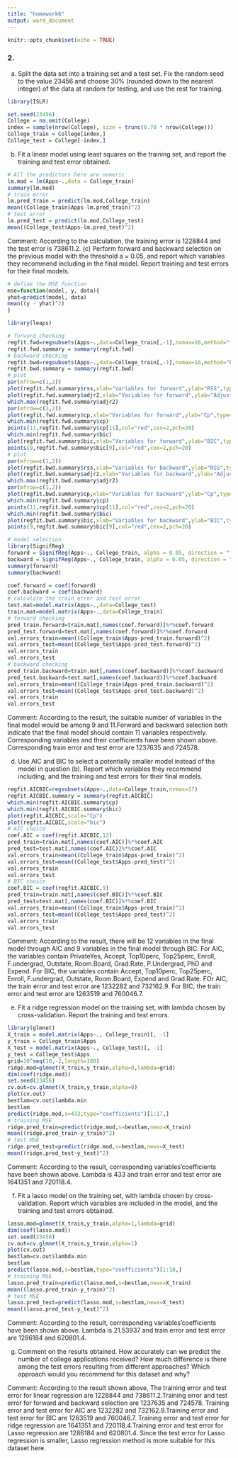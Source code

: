 ---
title: "homework6"
output: word_document
---
```{r setup, include=FALSE}
knitr::opts_chunk$set(echo = TRUE)
```
### 2.
(a) Split the data set into a training set and a test set. Fix the random seed to the value 23456 and choose 30% (rounded down
to the nearest integer) of the data at random for testing, and use the rest for training.
```{r}
library(ISLR)
```
```{r}
set.seed(23456)
College = na.omit(College)
index = sample(nrow(College), size = trunc(0.70 * nrow(College)))
College_train = College[index,]
College_test = College[-index,]
```
(b) Fit a linear model using least squares on the training set, and report the training and test error obtained.
```{r}
# All the predictors here are numeric
lm.mod = lm(Apps~.,data = College_train)
summary(lm.mod)
# train error
lm.pred_train = predict(lm.mod,College_train)
mean((College_train$Apps-lm.pred_train)^2)
# test error
lm.pred_test = predict(lm.mod,College_test)
mean((College_test$Apps-lm.pred_test)^2)
```
Comment: According to the calculation, the training error is 1228844 and the test error is 738611.2.
(c) Perform forward and backward selection on the previous model with the threshold a = 0.05, and report which variables they
recommend including in the final model. Report training and test errors for their final models.
```{r}
# define the MSE function
mse=function(model, y, data){
yhat=predict(model, data)
mean((y - yhat)^2)
}
```
```{r}
library(leaps)
```
```{r}
# forward checking
regfit.fwd=regsubsets(Apps~.,data=College_train[,-1],nvmax=16,method="forward")
regfit.fwd.summary = summary(regfit.fwd)
# backward checking
regfit.bwd=regsubsets(Apps~.,data=College_train[,-1],nvmax=16,method="backward")
regfit.bwd.summary = summary(regfit.bwd)
# plot
par(mfrow=c(1,2))
plot(regfit.fwd.summary$rss,xlab="Variables for forward",ylab="RSS",type="l")
plot(regfit.fwd.summary$adjr2,xlab="Variables for forward",ylab="Adjusted RSq",type="l")
which.max(regfit.fwd.summary$adjr2)
par(mfrow=c(1,2))
plot(regfit.fwd.summary$cp,xlab="Variables for forward",ylab="Cp",type='l')
which.min(regfit.fwd.summary$cp)
points(11,regfit.fwd.summary$cp[11],col="red",cex=2,pch=20)
which.min(regfit.fwd.summary$bic)
plot(regfit.fwd.summary$bic,xlab="Variables for forward",ylab="BIC",type='l')
points(9,regfit.fwd.summary$bic[9],col="red",cex=2,pch=20)
# plot
par(mfrow=c(1,2))
plot(regfit.bwd.summary$rss,xlab="Variables for backward",ylab="RSS",type="l")
plot(regfit.bwd.summary$adjr2,xlab="Variables for backward",ylab="Adjusted RSq",type="l")
which.max(regfit.bwd.summary$adjr2)
par(mfrow=c(1,2))
plot(regfit.bwd.summary$cp,xlab="Variables for backward",ylab="Cp",type='l')
which.min(regfit.bwd.summary$cp)
points(11,regfit.bwd.summary$cp[11],col="red",cex=2,pch=20)
which.min(regfit.bwd.summary$bic)
plot(regfit.bwd.summary$bic,xlab="Variables for backward",ylab="BIC",type='l')
points(9,regfit.bwd.summary$bic[9],col="red",cex=2,pch=20)
```
```{r}
# model selection
library(SignifReg)
forward = SignifReg(Apps~., College_train, alpha = 0.05, direction = "forward",criterion = "p-value", correction = "None")
backward = SignifReg(Apps~., College_train, alpha = 0.05, direction = "backward",criterion = "p-value", correction = "None")
summary(forward)
summary(backward)
```
```{r}
coef.forward = coef(forward)
coef.backward = coef(backward)
# calculate the train error and test error
test.mat=model.matrix(Apps~.,data=College_test)
train.mat=model.matrix(Apps~.,data=College_train)
# forward checking
pred_train.forward=train.mat[,names(coef.forward)]%*%coef.forward
pred_test.forward=test.mat[,names(coef.forward)]%*%coef.forward
val.errors_train=mean((College_train$Apps-pred_train.forward)^2)
val.errors_test=mean((College_test$Apps-pred_test.forward)^2)
val.errors_train
val.errors_test
# backward checking
pred_train.backward=train.mat[,names(coef.backward)]%*%coef.backward
pred_test.backward=test.mat[,names(coef.backward)]%*%coef.backward
val.errors_train=mean((College_train$Apps-pred_train.backward)^2)
val.errors_test=mean((College_test$Apps-pred_test.backward)^2)
val.errors_train
val.errors_test

```
Comment: According to the result, the suitable number of variables in the final model would be among 9 and 11.Forward and backward selection both indicate that the final model should contain 11 variables respectively. Corresponding variables and their coefficients have been shown above. Corresponding train error and test error are 1237635 and 724578.

(d) Use AIC and BIC to select a potentially smaller model instead of the model in question (b). Report which variables they recommend including, and the training and test errors for their final models.
```{r}
regfit.AICBIC=regsubsets(Apps~.,data=College_train,nvmax=17)
regfit.AICBIC.summary = summary(regfit.AICBIC)
which.min(regfit.AICBIC.summary$cp)
which.min(regfit.AICBIC.summary$bic)
plot(regfit.AICBIC,scale="Cp")
plot(regfit.AICBIC,scale="bic")
# AIC choice
coef.AIC = coef(regfit.AICBIC,12)
pred_train=train.mat[,names(coef.AIC)]%*%coef.AIC
pred_test=test.mat[,names(coef.AIC)]%*%coef.AIC
val.errors_train=mean((College_train$Apps-pred_train)^2)
val.errors_test=mean((College_test$Apps-pred_test)^2)
val.errors_train
val.errors_test
# BIC choice
coef.BIC = coef(regfit.AICBIC,9)
pred_train=train.mat[,names(coef.BIC)]%*%coef.BIC
pred_test=test.mat[,names(coef.BIC)]%*%coef.BIC
val.errors_train=mean((College_train$Apps-pred_train)^2)
val.errors_test=mean((College_test$Apps-pred_test)^2)
val.errors_train
val.errors_test
```
Comment: According to the result, there will be 12 variables in the final model through AIC and 9 variables in the final model through BIC. For AIC, the variables contain PrivateYes, Accept, Top10perc, Top25perc, Enroll, F.undergrad, Outstate, Room.Board, Grad.Rate, P.Undergrad, PhD and Expend. For BIC, the variables contain Accept, Top10perc, Top25perc, Enroll, F.undergrad, Outstate, Room.Board, Expend and Grad.Rate. FOr AIC, the train error and test error are 1232282 and 732162.9. For BIC, the train error and test error are 1263519 and 760046.7.

(e) Fit a ridge regression model on the training set, with lambda chosen by cross-validation. Report the training and test errors.
```{r}
library(glmnet)
X_train = model.matrix(Apps~., College_train)[, -1]
y_train = College_train$Apps
X_test = model.matrix(Apps~., College_test)[, -1]
y_test = College_test$Apps
grid=10^seq(10,-2,length=100)
ridge.mod=glmnet(X_train,y_train,alpha=0,lambda=grid)
dim(coef(ridge.mod))
set.seed(23456)
cv.out=cv.glmnet(X_train,y_train,alpha=0)
plot(cv.out)
bestlam=cv.out$lambda.min
bestlam
predict(ridge.mod,s=433,type="coefficients")[1:17,]
# training MSE
ridge.pred_train=predict(ridge.mod,s=bestlam,newx=X_train)
mean((ridge.pred_train-y_train)^2)
# test MSE
ridge.pred_test=predict(ridge.mod,s=bestlam,newx=X_test)
mean((ridge.pred_test-y_test)^2)
```
Comment: According to the result, corresponding variables'coefficients have been shown above. Lambda is 433 and train error and test error are 1641351 and 720118.4.

(f) Fit a lasso model on the training set, with lambda chosen by cross-validation. Report which variables are included in the model, and
the training and test errors obtained.
```{r}
lasso.mod=glmnet(X_train,y_train,alpha=1,lambda=grid)
dim(coef(lasso.mod))
set.seed(23456)
cv.out=cv.glmnet(X_train,y_train,alpha=1)
plot(cv.out)
bestlam=cv.out$lambda.min
bestlam
predict(lasso.mod,s=bestlam,type="coefficients")[1:18,]
# training MSE
lasso.pred_train=predict(lasso.mod,s=bestlam,newx=X_train)
mean((lasso.pred_train-y_train)^2)
# test MSE
lasso.pred_test=predict(lasso.mod,s=bestlam,newx=X_test)
mean((lasso.pred_test-y_test)^2)
```
Comment: According to the result, corresponding variables'coefficients have been shown above. Lambda is 21.53937 and train error and test error are 1286184 and 620801.4.

(g) Comment on the results obtained. How accurately can we predict the number of college applications received? How much difference is there among the test errors resulting from different approaches? Which approach would you recommend for this dataset and why?

Comment: According to the result shown above, The training error and test error for linear regression are 1228844 and 738611.2.Training error and test error for forward and backward selection are 1237635 and 724578. Training error and test error for AIC are 1232282 and 732162.9.Training error and test error for BIC are 1263519 and 760046.7. Training error and test error for ridge regression are 1641351 and 720118.4.Training error and test error for Lasso regression are 1286184 and 620801.4. Since the test error for Lasso regression is smaller, Lasso regression method is more suitable for this dataset here.

